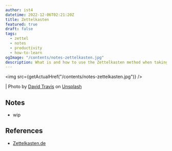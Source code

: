 ```yaml
---
author: ist4
datetime: 2022-12-06T02:21:20Z
title: Zettelkasten
featured: true
draft: false
tags:
  - zettel
  - notes
  - productivity
  - how-to-learn
ogImage: "/contents/notes-zettelkasten.jpg"
description: What is and how to use the Zettelkasten method when taking notes.
---
```



<img src={getActualHref("/contents/notes-zettelkasten.jpg")} />

| Photo by <a href="https://unsplash.com/@dtravisphd?utm_source=unsplash&utm_medium=referral&utm_content=creditCopyText">David Travis</a> on <a href="https://unsplash.com/s/photos/note-taking?utm_source=unsplash&utm_medium=referral&utm_content=creditCopyText">Unsplash</a>

## Notes

- wip

## References

- [Zettelkasten.de](https://zettelkasten.de/)
